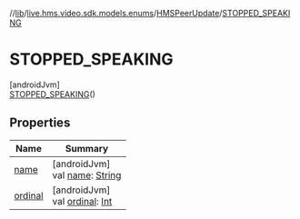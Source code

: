 //[lib](/api-reference/android/v2/home/content)/[live.hms.video.sdk.models.enums](../../index)/[HMSPeerUpdate](../index)/[STOPPED_SPEAKING](index)

# STOPPED_SPEAKING

[androidJvm]\
[STOPPED_SPEAKING](index)()

## Properties

| Name               | Summary                                                                                                              |
| ------------------ | -------------------------------------------------------------------------------------------------------------------- |
| [name](name)       | [androidJvm]<br />val [name](name): [String](https://kotlinlang.org/api/latest/jvm/stdlib/kotlin/-string/index.html) |
| [ordinal](ordinal) | [androidJvm]<br />val [ordinal](ordinal): [Int](https://kotlinlang.org/api/latest/jvm/stdlib/kotlin/-int/index.html) |
